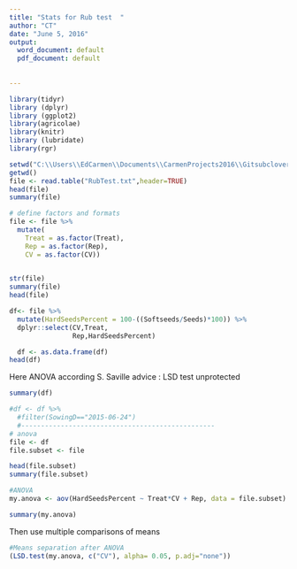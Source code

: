 ```yaml
---
title: "Stats for Rub test  "
author: "CT"
date: "June 5, 2016"
output:
  word_document: default
  pdf_document: default
  
 
---
```


```r
library(tidyr)
library (dplyr)
library (ggplot2)
library(agricolae)
library(knitr)
library (lubridate)
library(rgr)
```


```r
setwd("C:\\Users\\EdCarmen\\Documents\\CarmenProjects2016\\Gitsubclover\\RubTest")
getwd()
file <- read.table("RubTest.txt",header=TRUE)
head(file)
summary(file)


```

```r
# define factors and formats
file <- file %>%
  mutate(
    Treat = as.factor(Treat),
    Rep = as.factor(Rep),
    CV = as.factor(CV))
    

str(file)
summary(file)
head(file)
```


```r
df<- file %>%
  mutate(HardSeedsPercent = 100-((Softseeds/Seeds)*100)) %>%
  dplyr::select(CV,Treat,
                Rep,HardSeedsPercent)

  df <- as.data.frame(df)
head(df)
```


Here ANOVA according S. Saville advice : LSD test unprotected 

```r
summary(df)

#df <- df %>%
  #filter(SowingD=="2015-06-24")
  #-------------------------------------------------
# anova 
file <- df
file.subset <- file 

head(file.subset)
summary(file.subset)


```

```r
#ANOVA
my.anova <- aov(HardSeedsPercent ~ Treat*CV + Rep, data = file.subset)

summary(my.anova)
```

Then use multiple comparisons of means
```r
#Means separation after ANOVA
(LSD.test(my.anova, c("CV"), alpha= 0.05, p.adj="none")) 
```


